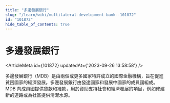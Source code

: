 ```yaml
---
title: "多邊發展銀行"
slug: "/learn/wiki/multilateral-development-bank--101872"
id: "101872"
hide_table_of_contents: true
---
```



# 多邊發展銀行

<ArticleMeta id={101872} updatedAt={'2023-09-26 13:58:58'} />
<div className='border-solid border-b border-t-0 my-4 border-[var(--ifm-color-gray-300)]' />

多邊發展銀行（MDB）是由兩個或更多國家特許成立的國際金融機構，旨在促進貧困國家的經濟發展。多邊發展銀行由發達國家和發展中國家的成員國組成。MDB 向成員國提供貸款和撥款，用於資助支持社會和經濟發展的項目，例如修建新的道路或為社區提供清潔水源。
